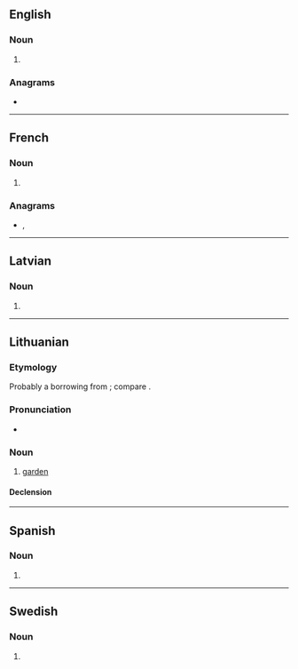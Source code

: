 {{also|Sodas}}
==English==

===Noun===
{{head|en|noun form}}

# {{plural of|en|soda}}

===Anagrams===
* {{anagrams|en|a=adoss|dosas}}

----

==French==

===Noun===
{{head|fr|noun plural form|g=p}}

# {{plural of|fr|soda}}

===Anagrams===
* {{l|fr|dosas}}, {{l|fr|sados}}

----

==Latvian==

===Noun===
{{head|lv|noun form|g=f}}

# {{lv-inflection of|soda|gen|s}}

----

==Lithuanian==

===Etymology===
Probably a borrowing from {{etyl|sla|lt}}; compare {{cog|ru|сад}}.

===Pronunciation===
* {{IPA|lt|[ˈsoːdɐs]}}

===Noun===
{{lt-noun|m|sodai|2|sg=sõdas|pl=sõdai}}

# [[garden]]

====Declension====
{{lt-noun-m-as-2|sod|sõd}}

----

==Spanish==

===Noun===
{{head|es|noun form}}

# {{plural of|es|soda}}

----

==Swedish==

===Noun===
{{head|sv|noun form}}

# {{sv-noun-form-indef-gen|soda}}